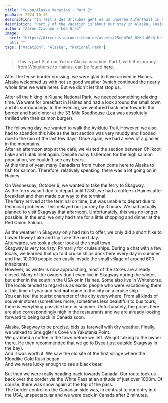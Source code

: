 ```yaml
---
title: "Yukon/Alaska Vacation - Part 2"
pubDate: 2024-10-19
description: "In Teil 2 des Urlaubes geht es um unseren Aufenthalt in Alaska, genauer gesagt in Haines und Skagway."
description: "Part 2 of the vacation is about our stay in Alaska, (Haines and Skagway)."
author: "Aaron Czichon / Lea Gräß"
image:
  href: "https://directus.aaronczichon.de/assets/25edb7d8-02dd-46c8-bc7e-eeeaec92a678.jpeg?quality=70&width=1600"
  alt: ""
tags: ["Vacation", "Alaska", "National Park"]
---
```



> This is part 2 of our Yukon-Alaska vacation. Part 1, with the journey from Whitehorse to Haines, can be found [here](https://canada.aaronczichon.de/en/blog/en/43-yukon-alaska-part1).

After the tense border crossing, we were glad to have arrived in Haines.  
Alsaka welcomed us with not so good weather (which continued the nearly whole time we were here). But we didn't let that stop us.

After all the hiking in Kluane National Park, we needed something relaxing time. We went for breakfast in Haines and had a look around the small town and its surroundings. In the evening, we ventured back near towards the border and had dinner at the 33 Mile Roadhouse (Lea was absolutely thrilled with their salmon burger).

The following day, we wanted to walk the Ayiklutu Trail. However, we also had to abandon this hike as the last section was very muddy and flooded due to the rain of the last few days. Once again, we had a view of a glacier in the mountains.  
After an afternoon stop at the café, we visited the section between Chilkoot Lake and Lutak Inlet again. Despite many fishermen for the high salmon population, we couldn't see any bears.  
At this time of year, many Canadians from Yukon come here to Alaska to fish for salmon. Therefore, relatively speaking, there was a lot going on in Haines.

On Wednesday, October 9, we wanted to take the ferry to Skagway.  
As the ferry wasn't due to depart until 12:30, we had a coffee in Haines after breakfast and then made our way to the terminal.  
The ferry arrived at the terminal on time, but was unable to depart due to technical problems. This delayed our journey by 3 hours. We had actually planned to visit Skagway that afternoon. Unfortunately, this was no longer possible. In the end, we only had time for a little shopping and dinner at the Red Onion Saloon.

As the weather in Skagway only had rain to offer, we only did a short hike to Lower Dewey Lake and Icy Lake the next day.  
Afterwards, we took a closer look at the small town.  
Skagway is very touristy. Primarily for cruise ships. During a chat with a few locals, we learned that up to 4 cruise ships dock here every day in summer and that 10,000 people can easily invade the small village of around 600 inhabitants.  
However, as winter is now approaching, most of the stores are already closed. Many of the owners don't even live in Skagway during the winter, but either in the south in the USA or in Haines. Some also live in Whitehorse.  
The locals tended to regard us as exotic people who were vacationing there at this time of year and had **not** come to the city on a cruise ship.  
You can feel the tourist character of the city everywhere. From all kinds of souvenir stores (sometimes more, sometimes less beautiful) to bus tours, there is everything possible here in summer. Unfortunately, the prices here are also correspondingly high in the restaurants and we are already looking forward to being back in Canada soon.

Alaska, Skagway to be precise, bids us farewell with dry weather. Finally, we walked to Smuggler's Cove via Yakutania Point.  
We grabbed a coffee in the town before we left. We got talking to the owner there. He then recommended that we go to Dyea (just outside Skagway in the bay).  
And it was worth it. We saw the old site of the first village where the Klondike Gold Rush began.  
And we were lucky enough to see a black bear.

But then we were really heading back towards Canada. Our route took us back over the border via the White Pass at an altitude of just over 1000m. Of course, there was snow again at the top of the pass.  
The border control on the Canadian side was, in contrast to our entry into the USA, unspectacular and we were back in Canada after 2 minutes.
